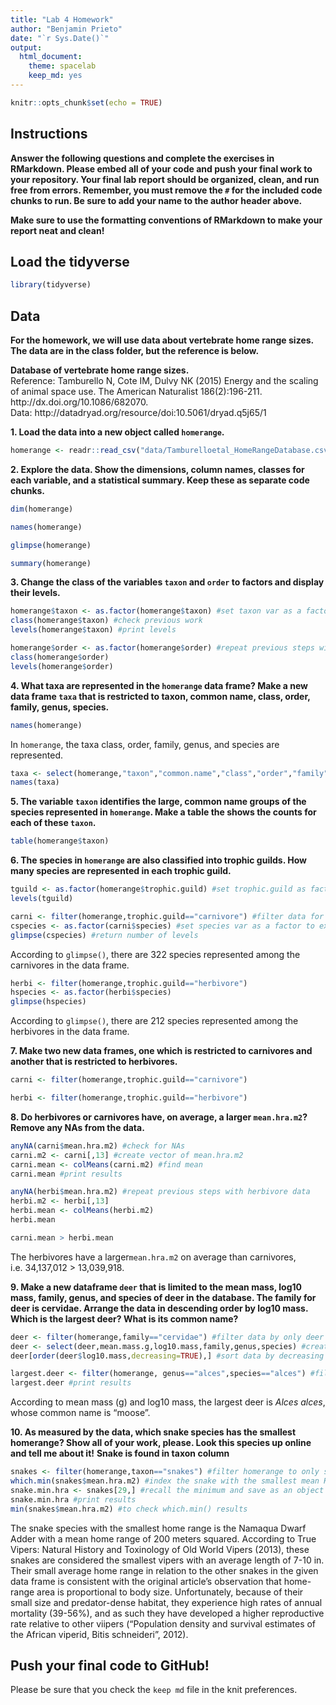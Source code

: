 ```yaml
---
title: "Lab 4 Homework"
author: "Benjamin Prieto"
date: "`r Sys.Date()`"
output:
  html_document: 
    theme: spacelab
    keep_md: yes
---
```


```r
knitr::opts_chunk$set(echo = TRUE)
```

## Instructions
**Answer the following questions and complete the exercises in RMarkdown. Please embed all of your code and push your final work to your repository. Your final lab report should be organized, clean, and run free from errors. Remember, you must remove the `#` for the included code chunks to run. Be sure to add your name to the author header above.**  

**Make sure to use the formatting conventions of RMarkdown to make your report neat and clean!**  

## Load the tidyverse
```r
library(tidyverse)
```

## Data
**For the homework, we will use data about vertebrate home range sizes. The data are in the class folder, but the reference is below.**  

**Database of vertebrate home range sizes.**  
Reference: Tamburello N, Cote IM, Dulvy NK (2015) Energy and the scaling of animal space use. The American Naturalist 186(2):196-211. http://dx.doi.org/10.1086/682070.  
Data: http://datadryad.org/resource/doi:10.5061/dryad.q5j65/1  

**1. Load the data into a new object called `homerange`.**

```r
homerange <- readr::read_csv("data/Tamburelloetal_HomeRangeDatabase.csv")
```

**2. Explore the data. Show the dimensions, column names, classes for each variable, and a statistical summary. Keep these as separate code chunks.**  

```r
dim(homerange)
```

```r
names(homerange)
```

```r
glimpse(homerange)
```

```r
summary(homerange)
```


**3. Change the class of the variables `taxon` and `order` to factors and display their levels.**  

```r
homerange$taxon <- as.factor(homerange$taxon) #set taxon var as a factor to be compatible with class()
class(homerange$taxon) #check previous work
levels(homerange$taxon) #print levels
```

```r
homerange$order <- as.factor(homerange$order) #repeat previous steps with 'order'
class(homerange$order)
levels(homerange$order)
```

**4. What taxa are represented in the `homerange` data frame? Make a new data frame `taxa` that is restricted to taxon, common name, class, order, family, genus, species.**  

```r
names(homerange)
```
In `homerange`, the taxa class, order, family, genus, and species are represented.

```r
taxa <- select(homerange,"taxon","common.name","class","order","family","genus","species")
names(taxa)
```

**5. The variable `taxon` identifies the large, common name groups of the species represented in `homerange`. Make a table the shows the counts for each of these `taxon`.**

```r
table(homerange$taxon)
```

**6. The species in `homerange` are also classified into trophic guilds. How many species are represented in each trophic guild.**  
```r
tguild <- as.factor(homerange$trophic.guild) #set trophic.guild as factor to view levels for exact spelling of var for later
levels(tguild)
```

```r
carni <- filter(homerange,trophic.guild=="carnivore") #filter data for only carnivores
cspecies <- as.factor(carni$species) #set species var as a factor to examine levels properly
glimpse(cspecies) #return number of levels
```
According to `glimpse()`, there are 322 species represented among the carnivores in the data frame.

```r
herbi <- filter(homerange,trophic.guild=="herbivore")
hspecies <- as.factor(herbi$species)
glimpse(hspecies)
```
According to `glimpse()`, there are 212 species represented among the herbivores in the data frame.

**7. Make two new data frames, one which is restricted to carnivores and another that is restricted to herbivores.**  

```r
carni <- filter(homerange,trophic.guild=="carnivore")
```

```r
herbi <- filter(homerange,trophic.guild=="herbivore")
```

**8. Do herbivores or carnivores have, on average, a larger `mean.hra.m2`? Remove any NAs from the data.**  

```r
anyNA(carni$mean.hra.m2) #check for NAs
carni.m2 <- carni[,13] #create vector of mean.hra.m2
carni.mean <- colMeans(carni.m2) #find mean
carni.mean #print results
```
```r
anyNA(herbi$mean.hra.m2) #repeat previous steps with herbivore data
herbi.m2 <- herbi[,13]
herbi.mean <- colMeans(herbi.m2)
herbi.mean
```
```r
carni.mean > herbi.mean
```

The herbivores have a larger` mean.hra.m2` on average than carnivores, i.e. 34,137,012 > 13,039,918.

**9. Make a new dataframe `deer` that is limited to the mean mass, log10 mass, family, genus, and species of deer in the database. The family for deer is cervidae. Arrange the data in descending order by log10 mass. Which is the largest deer? What is its common name?**

```r
deer <- filter(homerange,family=="cervidae") #filter data by only deer
deer <- select(deer,mean.mass.g,log10.mass,family,genus,species) #create a new data frame according to desired var
deer[order(deer$log10.mass,decreasing=TRUE),] #sort data by decreasing log10 mass
```

```r
largest.deer <- filter(homerange, genus=="alces",species=="alces") #filter data to return only the largest deer
largest.deer #print results
```

According to mean mass (g) and log10 mass, the largest deer is *Alces alces*, whose common name is "moose".

**10. As measured by the data, which snake species has the smallest homerange? Show all of your work, please. Look this species up online and tell me about it!** **Snake is found in taxon column**    

```r
snakes <- filter(homerange,taxon=="snakes") #filter homerange to only snake data
which.min(snakes$mean.hra.m2) #index the snake with the smallest mean HRA
snake.min.hra <- snakes[29,] #recall the minimum and save as an object to view results
snake.min.hra #print results
min(snakes$mean.hra.m2) #to check which.min() results
```
The snake species with the smallest home range is the Namaqua Dwarf Adder with a mean home range of 200 meters squared. According to True Vipers: Natural History and Toxinology of Old World Vipers (2013), these snakes are considered the smallest vipers with an average length of 7-10 in. Their small average home range in relation to the other snakes in the given data frame is consistent with the original article's observation that home-range area is proportional to body size. Unfortunately, because of their small size and predator-dense habitat, they experience high rates of annual mortality (39-56%), and as such they have developed a higher reproductive rate relative to other viipers ("Population density and survival estimates of the African viperid, Bitis schneideri", 2012).

## Push your final code to GitHub!
Please be sure that you check the `keep md` file in the knit preferences.   